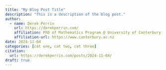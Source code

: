 ```yaml
---
title: "My Blog Post Title"
description: "This is a description of the blog post."
author:
  - name: Derek Perrin
    url: https://derekperrin.com/
    affiliation: PhD of Mathematics Program @ University of Canterbury
    affiliation-url: https://www.canterbury.ac.nz
date: 2024-11-04
categories: [cat one, cat two, cat three]
citation:
  url: https://derekperrin.com/posts/2024-11-04/
draft: true
---
```

